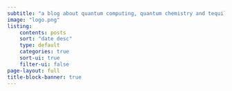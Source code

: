 ```yaml
---
subtitle: "a blog about quantum computing, quantum chemistry and tequila"
image: "logo.png"
listing:
    contents: posts
    sort: "date desc"
    type: default
    categories: true
    sort-ui: true
    filter-ui: false
page-layout: full
title-block-banner: true
---
```

    
